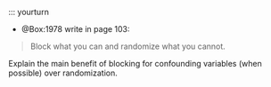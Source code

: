 

::: yourturn

- @Box:1978 write in page 103:

> Block what you can and randomize what you cannot.

Explain the main benefit of blocking for confounding variables (when possible) over randomization.
